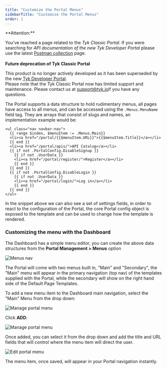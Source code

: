 ```yaml
---
title: "Customize the Portal Menus"
sidebarTitle: "Customise the Portal Menus"
order: 1
---
```



<Warning>
**Attention:**

You’ve reached a page related to the *Tyk Classic Portal*. If you were searching for *API documentation of the new Tyk
Developer Portal* please use the latest
[Postman collection](/product-stack/tyk-enterprise-developer-portal/api-documentation/tyk-edp-api) page.
<br />
<br />
**Future deprecation of Tyk Classic Portal**

This product is no longer actively developed as it
has been superseded by the new [Tyk Developer Portal](/portal/overview).
<br />
Please note that the Tyk Classic Portal now has limited support and maintenance. Please contact us at
[support@tyk.io](<mailto:support@tyk.io?subject=Tyk classic developer portal>)if you have any questions.
</Warning>


The Portal supports a data structure to hold rudimentary menus, all pages have access to all menus, and can be accessed using the `.Menus.MenuName` field tag. They are arrays that consist of slugs and names, an implementation example would be:

```{.copyWrapper}
<ul class="nav navbar-nav">
  {{ range $index, $menuItem := .Menus.Main}}
  <li><a href="/portal/{{$menuItem.URL}}">{{$menuItem.Title}}</a></li>
  {{ end }}
  <li><a href="/portal/apis/">API Catalog</a></li>
  {{ if not .PortalConfig.DisableSignup }}
    {{ if not .UserData }}
    <li><a href="/portal/register/">Register</a></li>
    {{ end }}
  {{ end }}
  {{ if not .PortalConfig.DisableLogin }}
    {{ if not .UserData }}
    <li><a href="/portal/login/">Log in</a></li>
    {{ end }}
  {{ end }}
</ul>
```

In the snippet above we can also see a set of settings fields, in order to react to the configuration of the Portal, the core Portal config object is exposed to the template and can be used to change how the template is rendered.

### Customizing the menu with the Dashboard

The Dashboard has a simple menu editor, you can create the above data structures from the **Portal Management > Menus** option

<img src="/img/dashboard/portal-management/portal_nav_menus_2.5.png" alt="Menus nav" />

The Portal will come with two menus built in, "Main" and "Secondary", the "Main" menu will appear in the primary navigation (top nav) of the templates supplied with the Portal, while the secondary will show on the right hand side of the Default Page Templates.

To add a new menu item to the Dashboard main navigation, select the "Main" Menu from the drop down:

<img src="/img/dashboard/portal-management/portal_menus_2.5.png" alt="Manage portal menu" />

Click **ADD**:

<img src="/img/dashboard/portal-management/add_portal_menu_2.5.png" alt="Manage portal menu" />

Once added, you can select it from the drop down and add the title and URL fields that will control where the menu item will direct the user.

<img src="/img/dashboard/portal-management/portal_menu_dropdown_2.5.png" alt="Edit portal menu" />

The menu item, once saved, will appear in your Portal navigation instantly.
